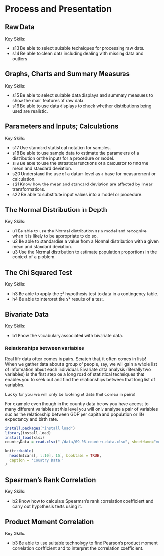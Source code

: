 # Process and Presentation

## Raw Data

Key Skills:

- s13 Be able to select suitable techniques for processing raw data.
- s14 Be able to clean data including dealing with missing data and outliers

## Graphs, Charts and Summary Measures

Key Skills:

- s15 Be able to select suitable data displays and summary measures to show the main features of raw data.
- s16 Be able to use data displays to check whether distributions being used are realistic.

## Parameters and Inputs; Calculations

Key Skills:

- s17 Use standard statistical notation for samples.
- s18 Be able to use sample data to estimate the parameters of a distribution or the inputs for a procedure or model.
- s19 Be able to use the statistical functions of a calculator to find the mean and standard deviation.
- s20 Understand the use of a datum level as a base for measurement or calculation.
- s21 Know how the mean and standard deviation are affected by linear transformations.
- s22 Be able to substitute input values into a model or procedure.

## The Normal Distribution in Depth

Key Skills:

- u1 Be able to use the Normal distribution as a model and recognise when it is likely to be appropriate to do so.
- u2 Be able to standardise a value from a Normal distribution with a given mean and standard deviation.
- u3 Use the Normal distribution to estimate population proportions in the context of a problem.

## The Chi Squared Test

Key Skills:

- h3 Be able to apply the χ² hypothesis test to data in a contingency table.
- h4 Be able to interpret the χ² results of a test.

## Bivariate Data

Key Skills:

- b1 Know the vocabulary associated with bivariate data.

### Relationships between variables

Real life data often comes in pairs. Scratch that, it often comes in lists! When we gather data about a group of people, say, we will gain a whole list of information about each individual. Bivariate data analysis (literally two variables) is the first step on a long road of statistical techniques that enables you to seek out and find the relationships between that long list of variables.

Lucky for you we will only be looking at data that comes in pairs!

For example even though in the country data below you have access to many different variables at this level you will only analyse a pair of variables suc as the relationship between GDP per capita and population or life expectancy and birth rate.

```r
install.packages("install.load")
library(install.load)
install_load(xlsx)
countryData = read.xlsx("./data/09-06-country-data.xlsx", sheetName="merged with region")

knitr::kable(
  head(mtcars[, 1:10], 15), booktabs = TRUE,
  caption = 'Country Data.'
)

```

## Spearman's Rank Correlation

Key Skills:

- b2 Know how to calculate Spearman's rank correlation coefficient and carry out hypothesis tests using it.

## Product Moment Correlation

Key Skills:

- b3 Be able to use suitable technology to find Pearson’s product moment correlation coefficient and to interpret the correlation coefficient.
